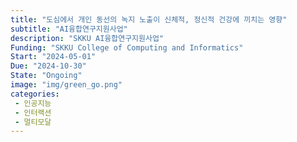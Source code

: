 ```yaml
---
title: "도심에서 개인 동선의 녹지 노출이 신체적, 정신적 건강에 끼치는 영향"
subtitle: "AI융합연구지원사업"
description: "SKKU AI융합연구지원사업"
Funding: "SKKU College of Computing and Informatics"
Start: "2024-05-01"
Due: "2024-10-30"
State: "Ongoing"
image: "img/green_go.png"
categories:
 - 인공지능
 - 인터랙션
 - 멀티모달
---
```


